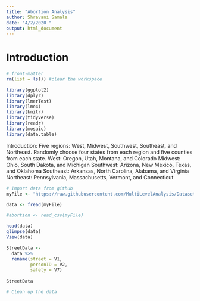 ```yaml
---
title: "Abortion Analysis"
author: Shravani Samala
date: "4/2/2020 "
output: html_document
---
```


# Introduction
```r
# front-matter
rm(list = ls()) #clear the workspace

library(ggplot2)
library(dplyr)
library(lmerTest)
library(lme4)
library(knitr)
library(tidyverse)
library(readr)
library(mosaic)
library(data.table)

```

Introduction: 
Five regions: West, Midwest, Southwest, Southeast, and Northeast. Randomly choose four states from each region and five counties from each state. 
West: Oregon, Utah, Montana, and Colorado
Midwest: Ohio, South Dakota, and Michigan
Southwest: Arizona, New Mexico, Texas, and Oklahoma
Southeast: Arkansas, North Carolina, Alabama, and Virginia
Northeast: Pennsylvania, Massachusetts, Vermont, and Connecticut


```r
# Import data from github
myFile <- "https://raw.githubusercontent.com/MultiLevelAnalysis/Datasets-third-edition-Multilevel-book/master/chapter%207/Safety/safety.dat"

data <- fread(myFile)

#abortion <- read_csv(myFile)

head(data)
glimpse(data)
View(data)

StreetData <-
  data %>%
  rename(street = V1,
         personID = V2, 
         safety = V7)
  
StreetData

```

```r
# Clean up the data


```


